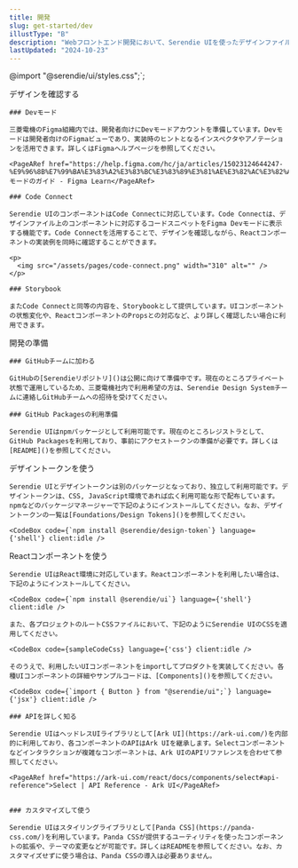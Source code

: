 ```yaml
---
title: 開発
slug: get-started/dev
illustType: "B"
description: "Webフロントエンド開発において、Serendie UIを使ったデザインファイルをデザイナーと共有し、それをReactで実装していくシーンを想定して活用方法を紹介します。"
lastUpdated: "2024-10-23"
---
```



@import "@serendie/ui/styles.css";`;

  <PageSection>
    <PageHeadLine number={1}>デザインを確認する</PageHeadLine>

    ### Devモード

    三菱電機のFigma組織内では、開発者向けにDevモードアカウントを準備しています。Devモードは開発者向けのFigmaビューであり、実装時のヒントとなるインスペクタやアノテーションを活用できます。詳しくはFigmaヘルプページを参照してください。

    <PageARef href="https://help.figma.com/hc/ja/articles/15023124644247-%E9%96%8B%E7%99%BA%E3%83%A2%E3%83%BC%E3%83%89%E3%81%AE%E3%82%AC%E3%82%A4%E3%83%89">Devモードのガイド - Figma Learn</PageARef>

    ### Code Connect

    Serendie UIのコンポーネントはCode Connectに対応しています。Code Connectは、デザインファイル上のコンポーネントに対応するコードスニペットをFigma Devモードに表示する機能です。Code Connectを活用することで、デザインを確認しながら、Reactコンポーネントの実装例を同時に確認することができます。

    <p>
      <img src="/assets/pages/code-connect.png" width="310" alt="" />
    </p>

    ### Storybook

    またCode Connectと同等の内容を、Storybookとして提供しています。UIコンポーネントの状態変化や、ReactコンポーネントのPropsとの対応など、より詳しく確認したい場合に利用できます。

  </PageSection>

  <PageSection>
    <PageHeadLine number={2}>開発の準備</PageHeadLine>

    ### GitHubチームに加わる

    GitHubの[Serendieリポジトリ]()は公開に向けて準備中です。現在のところプライベート状態で運用しているため、三菱電機社内で利用希望の方は、Serendie Design Systemチームに連絡しGitHubチームへの招待を受けてください。

    ### GitHub Packagesの利用準備

    Serendie UIはnpmパッケージとして利用可能です。現在のところレジストラとして、GitHub Packagesを利用しており、事前にアクセストークンの準備が必要です。詳しくは[README]()を参照してください。

  </PageSection>

  <PageSection>
    <PageHeadLine number={3}>デザイントークンを使う</PageHeadLine>

    Serendie UIとデザイントークンは別のパッケージとなっており、独立して利用可能です。デザイントークンは、CSS, JavaScript環境であれば広く利用可能な形で配布しています。npmなどのパッケージマネージャーで下記のようにインストールしてください。なお、デザイントークンの一覧は[Foundations/Design Tokens]()を参照してください。

    <CodeBox code={`npm install @serendie/design-token`} language={'shell'} client:idle />

  </PageSection>

  <PageSection>
    <PageHeadLine number={4}>Reactコンポーネントを使う</PageHeadLine>

    Serendie UIはReact環境に対応しています。Reactコンポーネントを利用したい場合は、下記のようにインストールしてください。

    <CodeBox code={`npm install @serendie/ui`} language={'shell'} client:idle />

    また、各プロジェクトのルートCSSファイルにおいて、下記のようにSerendie UIのCSSを適用してください。

    <CodeBox code={sampleCodeCss} language={'css'} client:idle />

    そのうえで、利用したいUIコンポーネントをimportしてプロダクトを実装してください。各種UIコンポーネントの詳細やサンプルコードは、[Components]()を参照してください。

    <CodeBox code={`import { Button } from "@serendie/ui";`} language={'jsx'} client:idle />

    ### APIを詳しく知る

    Serendie UIはヘッドレスUIライブラリとして[Ark UI](https://ark-ui.com/)を内部的に利用しており、各コンポーネントのAPIはArk UIを継承します。Selectコンポーネントなどインタラクションが複雑なコンポーネントは、Ark UIのAPIリファレンスを合わせて参照してください。

    <PageARef href="https://ark-ui.com/react/docs/components/select#api-reference">Select | API Reference - Ark UI</PageARef>


    ### カスタマイズして使う

    Serendie UIはスタイリングライブラリとして[Panda CSS](https://panda-css.com/)を利用しています。Panda CSSが提供するユーティリティを使ったコンポーネントの拡張や、テーマの変更などが可能です。詳しくはREADMEを参照してください。なお、カスタマイズせずに使う場合は、Panda CSSの導入は必要ありません。

  </PageSection>
